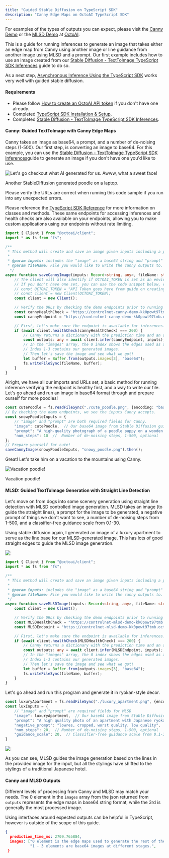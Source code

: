 ```yaml
---
title: "Guided Stable Diffusion on TypeScript SDK"
description: "Canny Edge Maps on OctoAI TypeScript SDK"
---
```


For examples of the types of outputs you can expect, please visit the [Canny Demo](https://octoai.cloud/templates/controlnet-canny-demo) or the [MLSD Demo](https://octoai.cloud/templates/controlnet-mlsd-demo) at [OctoAI](https://octoai.cloud/).

This is a guide for running inferences to generate an image that takes either an edge map from Canny using another image or line guidance from another image using MLSD and a prompt. Our first example includes how to use an image created from our [Stable Diffusion - TextToImage TypeScript SDK Inferences](/docs/stable-diffusion-texttoimage-typescript-sdk-inferences) guide to do so.

As a next step, [Asynchronous Inference Using the TypeScript SDK](/docs/asynchronous-inference-using-the-typescript-sdk) works very well with guided stable diffusion.

#### Requirements

* Please follow [How to create an OctoAI API token](/docs/how-to-create-an-octoai-access-token) if you don't have one already.
* Completed [TypeScript SDK Installation & Setup](/docs/typescript-sdk-installation-setup).
* Completed [Stable Diffusion - TextToImage TypeScript SDK Inferences](/docs/stable-diffusion-texttoimage-typescript-sdk-inferences).

#### Canny: Guided TextToImage with Canny Edge Maps

Canny takes an image as base64, a prompt, and a number of de-noising steps (1-500). Our first step, is converting an image to base64\. For this example, you can use the [Stable Diffusion - TextToImage TypeScript SDK Inferences](/docs/stable-diffusion-texttoimage-typescript-sdk-inferences)guide to generate an image if you don't have one you'd like to use.

![Let's go checkout what AI generated for us.  Awww, what a sweet face!](/images/453a53b-cute_poodle.png)

Another StableDiffusion generated poodle on a laptop.

Please verify the URLs are correct when running this code sample if you run into any unexpected errors.

Please reference the [TypeScript SDK Reference](/docs/typescript-sdk-reference) for more information on classes and methods. These same endpoints for accessing inferences and health checks are also available on your endpoints, allowing you to make custom applications using our endpoints without rate limiting.

```TypeScript TypeScript
import { Client } from "@octoai/client";
import * as fs from "fs";

/**
 * This method will create and save an image given inputs including a prompt and an image in base64.
 *
 * @param inputs: includes the "image" as a base64 string and "prompt" as a string.
 * @param fileName: File you would like to write the canny outputs to.
  */
async function saveCannyImage(inputs: Record<string, any>, fileName: string) {
    // The client will also identify if OCTOAI_TOKEN is set as an environment variable
    // If you don't have one set, you can use the code snippet below, editing the token, to send a token to the client.
    // const OCTOAI_TOKEN = "API Token goes here from guide on creating OctoAI API token";
    // const client = new Client(OCTOAI_TOKEN);
    const client = new Client();

    // Verify the URLs by checking the demo endpoints prior to running these examples
    const cannyHealthCheck = "https://controlnet-canny-demo-kk0powt97tmb.octoai.run/healthcheck";
    const cannyEndpoint = "https://controlnet-canny-demo-kk0powt97tmb.octoai.run/predict";

    // First, let's make sure the endpoint is available for inferences.
    if (await client.healthCheck(cannyHealthCheck) === 200) {
        // Canny returns a dictionary with the prediction time and an array of images in base64.
        const outputs: any = await client.infer(cannyEndpoint, inputs);
        // In the "images" array, the 0 index shows the edges used as a guide.
        // Index 1-3 contains our generated images.
        // Then let's save the image and see what we got!
        let buffer = Buffer.from(outputs.images[3], "base64");
        fs.writeFileSync(fileName, buffer);
    }
}
```

Alright, we have all our imports and URLs set, a basic method for running inference verifying the endpoint is healthy first, and a way to write our file. Let's go ahead and run an image in base64 format through and prepare ourself for more poodles!

```TypeScript TypeScript
const cutePoodle = fs.readFileSync("./cute_poodle.png", {encoding: "base64",});
// By checking the demo endpoints, we see the inputs Canny accepts.
const snowyPoodleInputs = {
    // "image" and "prompt" are both required fields for Canny.
    "image": cutePoodle,  // Our base64 image from Stable Diffusion guide
    "prompt": "A high-quality photograph of a poodle puppy on a wooden chair In the background are snow-covered mountains.",
    "num_steps": 10  //  Number of de-noising steps, 1-500, optional
};
// Prepare yourself for cute!
saveCannyImage(snowyPoodleInputs, "snowy_poodle.png").then();

```

Great! Let's take him on a vacation to the mountains using Canny.

![Vacation poodle!](/images/b493002-snow_apricot_poodle.png)

Vacation poodle!

#### MLSD: Guided TextToImage Generation with Straight Line Detection

Let's move on from dogs into some scenery generation using straight line detection with MLSD controlled image generation. MLSD takes an image (to guide the straight lines), a prompt for the image to be generated, a negative prompt of things we don't want to see, a number of de-noising steps from 1-500, and a classifier-free guidance scale from 0.1-30.

Using stable diffusion again, I generated an image of a luxury apartment to serve as the line base for our MLSD-generated image. This has lots of good straight edges to guide the MLSD image generation.

![](/images/98e8df2-luxury_apartment.png) 

```TypeScript TypeScript
import { Client } from "@octoai/client";
import * as fs from "fs";

/**
 * This method will create and save an image given inputs including a prompt and an image in base64.
 *
 * @param inputs: includes the "image" as a base64 string and "prompt" as a string.
 * @param fileName: File you would like to write the canny outputs to.
 */
async function saveMLSDImage(inputs: Record<string, any>, fileName: string) {
    const client = new Client();

    // Verify the URLs by checking the demo endpoints prior to running these examples
    const MLSDHealthCheck = "https://controlnet-mlsd-demo-kk0powt97tmb.octoai.run/healthcheck";
    const MLSDEndpoint = "https://controlnet-mlsd-demo-kk0powt97tmb.octoai.run/predict";

    // First, let's make sure the endpoint is available for inferences.
    if (await client.healthCheck(MLSDHealthCheck) === 200) {
        // Canny returns a dictionary with the prediction time and an array of images in base64.
        const outputs: any = await client.infer(MLSDEndpoint, inputs);
        // In the "images" array, the 0 index shows the edges used as a guide.
        // Index 1-3 contains our generated images.
        // Then let's save the image and see what we got!
        let buffer = Buffer.from(outputs.images[3], "base64");
        fs.writeFileSync(fileName, buffer);
    }
}
```

Let's go ahead and run this program and generate it in ryokan-style decor.

```TypeScript TypeScript
const luxuryApartment = fs.readFileSync("./luxury_apartment.png", {encoding: "base64",});
const luxInputs = {
    // "image" and "prompt" are required fields for MLSD
    "image": luxuryApartment,  // Our base64 image from Stable Diffusion
    "prompt": "A high quality photo of an apartment with Japanese ryokan decor",
    "negative_prompt": "lowres, cropped, worst quality, low quality",
    "num_steps": 20,  // Number of de-noising steps, 1-500, optional
    "guidance_scale": 20,  // Classifier-free guidance scale from 0.1-30
}
```

![](/images/1bd8e1e-ryokan_decor.jpeg) 

As you can see, MLSD guides the image generation based on the lines in the provided image for the input, but all the stylings have shifted to the stylings of a traditional Japanese hotel.

#### Canny and MLSD Outputs

Different levels of processing from Canny and MLSD may match your needs. The 0 element in the `images` array from the json returned from `outputs` represents the edge maps in base64 string format, while the 3rd is generally the most processed image.

Using interfaces around expected outputs can be helpful in TypeScript, however is outside of the scope of this guide.

```JSON JSON
{
  prediction_time_ms: 2709.765884,
  images: ["0 element is the edge maps used to generate the rest of the images in Base64",
           "1 - 3 elements are base64 images at different stages.",
 }
```